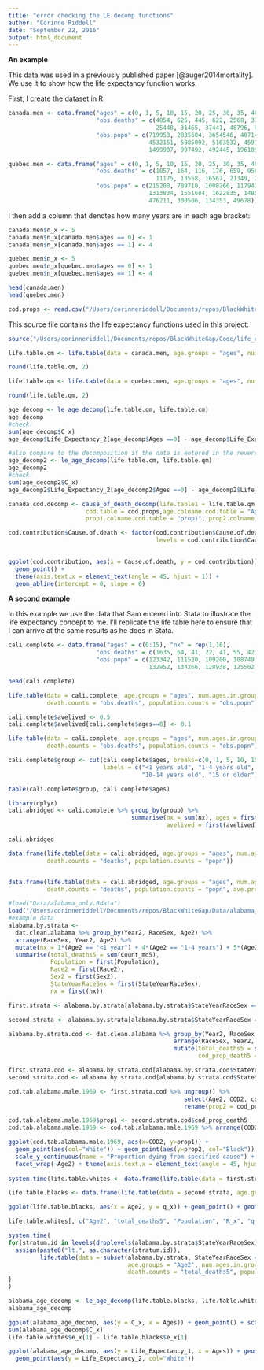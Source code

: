 ```yaml
---
title: "error checking the LE decomp functions"
author: "Corinne Riddell"
date: "September 22, 2016"
output: html_document
---
```


**An example**

This data was used in a previously published paper [@auger2014mortality]. We use it to show how the life expectancy function works.

First, I create the dataset in R:
```r
canada.men <- data.frame("ages" = c(0, 1, 5, 10, 15, 20, 25, 30, 35, 40, 45, 50, 55, 60, 65, 70, 75, 80, 85, 90),
                         "obs.deaths" = c(4054, 625, 445, 622, 2568, 3770, 3434, 3681, 5155, 8449, 13421, 19371, 
                                          25448, 31465, 37441, 48796, 64763, 72512, 60109, 43812),
                         "obs.popn" = c(719953, 2835604, 3654546, 4071400, 4464549, 4564679, 4296613, 4237402,
                                        4532151, 5085092, 5163532, 4597916, 3937984, 3120981, 2323629, 1862971,
                                        1499907, 997492, 492445, 196109))

quebec.men <- data.frame("ages" = c(0, 1, 5, 10, 15, 20, 25, 30, 35, 40, 45, 50, 55, 60, 65, 70, 75, 80, 85, 90), 
                         "obs.deaths" = c(1057, 164, 116, 176, 659, 956, 1056, 1110, 1498, 2470, 4116, 6054, 8426,
                                          11175, 13558, 16567, 21349, 22396, 16851,10878),
                         "obs.popn" = c(215200, 789710, 1008266, 1179423, 1249360, 1261780, 1349857, 1293521,
                                        1313834, 1551684, 1622835, 1485249, 1288014, 1077253, 796557, 609341, 
                                        476211, 300506, 134353, 49678))
```

I then add a column that denotes how many years are in each age bracket:
```r
canada.men$n_x <- 5
canada.men$n_x[canada.men$ages == 0] <- 1
canada.men$n_x[canada.men$ages == 1] <- 4

quebec.men$n_x <- 5
quebec.men$n_x[quebec.men$ages == 0] <- 1
quebec.men$n_x[quebec.men$ages == 1] <- 4

head(canada.men)
head(quebec.men)

cod.props <- read.csv("/Users/corinneriddell/Documents/repos/BlackWhiteGap/working_teaching_examples/auger_cod_proportions.csv")

```

This source file contains the life expectancy functions used in this project:
```r
source("/Users/corinneriddell/Documents/repos/BlackWhiteGap/Code/life_expectancy_functions.R")
```

```r
life.table.cm <- life.table(data = canada.men, age.groups = "ages", num.ages.in.group = "n_x", death.counts = "obs.deaths", population.counts = "obs.popn")

round(life.table.cm, 2)

life.table.qm <- life.table(data = quebec.men, age.groups = "ages", num.ages.in.group = "n_x", death.counts = "obs.deaths", population.counts = "obs.popn")

round(life.table.qm, 2)
```

```r
age_decomp <- le_age_decomp(life.table.qm, life.table.cm)
age_decomp
#check:
sum(age_decomp$C_x)
age_decomp$Life_Expectancy_2[age_decomp$Ages ==0] - age_decomp$Life_Expectancy_1[age_decomp$Ages ==0]

#also compare to the decomposition if the data is entered in the reverse order:
age_decomp2 <- le_age_decomp(life.table.cm, life.table.qm)
age_decomp2
#check:
sum(age_decomp2$C_x)
age_decomp2$Life_Expectancy_2[age_decomp2$Ages ==0] - age_decomp2$Life_Expectancy_1[age_decomp2$Ages ==0]

```

```r
canada.cod.decomp <- cause_of_death_decomp(life.table1 = life.table.qm, life.table2 = life.table.cm, decomp.table = age_decomp,
                      cod.table = cod.props,age.colname.cod.table = "Age", COD.colname.cod.table = "cod", 
                      prop1.colname.cod.table = "prop1", prop2.colname.cod.table = "prop2")

cod.contribution$Cause.of.death <- factor(cod.contribution$Cause.of.death, 
                                          levels = cod.contribution$Cause.of.death[order(cod.contribution$cod.contribution,
                                                                                         decreasing = T)])

ggplot(cod.contribution, aes(x = Cause.of.death, y = cod.contribution)) + 
  geom_point() + 
  theme(axis.text.x = element_text(angle = 45, hjust = 1)) +
  geom_abline(intercept = 0, slope = 0)
```

**A second example**

In this example we use the data that Sam entered into Stata to illustrate the life expectancy concept to me. I'll replicate the life table here to ensure that I can arrive at the same results as he does in Stata.

```r
cali.complete <- data.frame("ages" = c(0:15), "nx" = rep(1,16),
                         "obs.deaths" = c(1635, 64, 41, 22, 41, 55, 42, 58, 44, 52, 48, 60, 52, 82, 129, 23300), #last number is fictitious
                         "obs.popn" = c(123342, 111520, 109200, 108749, 105698, 110548, 106857, 112184, 116423,
                                        132952, 134266, 128938, 125502, 128212, 132775, 143600))

head(cali.complete)

life.table(data = cali.complete, age.groups = "ages", num.ages.in.group = "nx", 
           death.counts = "obs.deaths", population.counts = "obs.popn")

cali.complete$avelived <- 0.5
cali.complete$avelived[cali.complete$ages==0] <- 0.1

life.table(data = cali.complete, age.groups = "ages", num.ages.in.group = "nx", ave.prop.lived = "avelived",
           death.counts = "obs.deaths", population.counts = "obs.popn")
```

```r
cali.complete$group <- cut(cali.complete$ages, breaks=c(0, 1, 5, 10, 15, 20), 
                           labels = c("<1 years old", "1-4 years old", "5-9 years old", 
                                      "10-14 years old", "15 or older"), include.lowest = T, right = F)

table(cali.complete$group, cali.complete$ages)

library(dplyr)
cali.abridged <- cali.complete %>% group_by(group) %>% 
                                   summarise(nx = sum(nx), ages = first(group), popn = sum(obs.popn), deaths = sum(obs.deaths),
                                             avelived = first(avelived))

cali.abridged

data.frame(life.table(data = cali.abridged, age.groups = "ages", num.ages.in.group = "nx", 
           death.counts = "deaths", population.counts = "popn"))


data.frame(life.table(data = cali.abridged, age.groups = "ages", num.ages.in.group = "nx", 
           death.counts = "deaths", population.counts = "popn", ave.prop.lived = "avelived"))
```          

```r
#load("Data/alabama_only.Rdata")
load("/Users/corinneriddell/Documents/repos/BlackWhiteGap/Data/alabama_only.Rdata")
#example data
alabama.by.strata <- 
  dat.clean.alabama %>% group_by(Year2, RaceSex, Age2) %>%
  arrange(RaceSex, Year2, Age2) %>%
  mutate(nx = 1*(Age2 == "<1 year") + 4*(Age2 == "1-4 years") + 5*(Age2 != "<1 year" & Age2 != "1-4 years")) %>%
  summarise(total_deaths5 = sum(Count_md5),
            Population = first(Population), 
            Race2 = first(Race2), 
            Sex2 = first(Sex2), 
            StateYearRaceSex = first(StateYearRaceSex),
            nx = first(nx))

first.strata <- alabama.by.strata[alabama.by.strata$StateYearRaceSex == "Alabama.1969.White.Male", ]

second.strata <- alabama.by.strata[alabama.by.strata$StateYearRaceSex == "Alabama.1969.Black.Male", ]

alabama.by.strata.cod <- dat.clean.alabama %>% group_by(Year2, RaceSex, Age2) %>%
                                               arrange(RaceSex, Year2, Age2) %>%
                                               mutate(total_deaths5 = sum(Count_md5),
                                                      cod_prop_death5 = Count_md5/total_deaths5)

first.strata.cod <- alabama.by.strata.cod[alabama.by.strata.cod$StateYearRaceSex == "Alabama.1969.White.Male", ]
second.strata.cod <- alabama.by.strata.cod[alabama.by.strata.cod$StateYearRaceSex == "Alabama.1969.Black.Male", ]

cod.tab.alabama.male.1969 <- first.strata.cod %>% ungroup() %>%
                                                  select(Age2, COD2, cod_prop_death5) %>%
                                                  rename(prop2 = cod_prop_death5)

cod.tab.alabama.male.1969$prop1 <- second.strata.cod$cod_prop_death5
cod.tab.alabama.male.1969 <- cod.tab.alabama.male.1969 %>% arrange(COD2, Age2)

ggplot(cod.tab.alabama.male.1969, aes(x=COD2, y=prop1)) + 
  geom_point(aes(col="White")) + geom_point(aes(y=prop2, col="Black")) +
  scale_y_continuous(name = "Proportion dying from specified cause") +
  facet_wrap(~Age2) + theme(axis.text.x = element_text(angle = 45, hjust = 1))
  
system.time(life.table.whites <- data.frame(life.table(data = first.strata, age.groups = "Age2", num.ages.in.group = "nx", death.counts = "total_deaths5", population.counts = "Population")))

life.table.blacks <- data.frame(life.table(data = second.strata, age.groups = "Age2", num.ages.in.group = "nx", death.counts = "total_deaths5", population.counts = "Population"))

ggplot(life.table.blacks, aes(x = Age2, y = q_x)) + geom_point() + geom_point(aes(y = R_x), col="red")

life.table.whites[, c("Age2", "total_deaths5", "Population", "R_x", "q_x", "l_x", "d_x", "L_x", "T_x", "e_x")]

system.time(
for(stratum.id in levels(droplevels(alabama.by.strata$StateYearRaceSex))) {
  assign(paste0("lt.", as.character(stratum.id)), 
         life.table(data = subset(alabama.by.strata, StateYearRaceSex == stratum.id), 
                                  age.groups = "Age2", num.ages.in.group = "nx", 
                                  death.counts = "total_deaths5", population.counts = "Population"))
}
)

alabama_age_decomp <- le_age_decomp(life.table.blacks, life.table.whites, "Age2")
alabama_age_decomp

ggplot(alabama_age_decomp, aes(y = C_x, x = Ages)) + geom_point() + scale_y_continuous("Contribution of Age to Gap")
sum(alabama_age_decomp$C_x)
life.table.whites$e_x[1] - life.table.blacks$e_x[1]

ggplot(alabama_age_decomp, aes(y = Life_Expectancy_1, x = Ages)) + geom_point(aes(col="Black")) + scale_y_continuous("Life Expectancy (Yrs)") +
  geom_point(aes(y = Life_Expectancy_2, col="White"))
```
